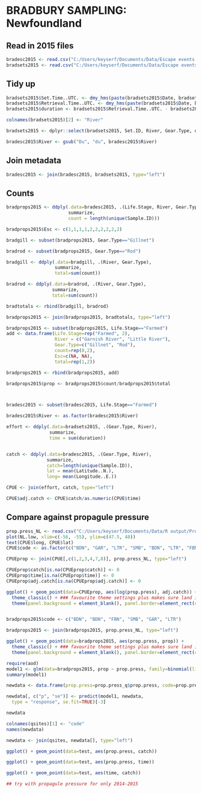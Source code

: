 
# BRADBURY SAMPLING: Newfoundland

## Read in 2015 files
```r
bradesc2015 <- read.csv("C:/Users/keyserf/Documents/Data/Escape events and reports/Gillnetting2015 - Master Copy.csv")
bradsets2015 <- read.csv("C:/Users/keyserf/Documents/Data/Escape events and reports/Gillnetting2015 - Set Details.csv")
```

## Tidy up
```r
bradsets2015$Set.Time..UTC. <- dmy_hms(paste(bradsets2015$Date, bradsets2015$Set.Time..UTC.))
bradsets2015$Retrieval.Time..UTC. <- dmy_hms(paste(bradsets2015$Date, bradsets2015$Retrieval.Time..UTC.))
bradsets2015$duration <- bradsets2015$Retrieval.Time..UTC. - bradsets2015$Set.Time..UTC.

colnames(bradsets2015)[2] <- "River"

bradsets2015 <- dplyr::select(bradsets2015, Set.ID, River, Gear.Type, duration)

bradesc2015$River <- gsub("Du", "du", bradesc2015$River)
```

## Join metadata
```r
bradesc2015 <- join(bradesc2015, bradsets2015, type="left")
```

## Counts
```r
bradprops2015 <- ddply(.data=bradesc2015, .(Life.Stage, River, Gear.Type),
                       summarize,
                       count = length(unique(Sample.ID)))

bradprops2015$Esc <- c(1,1,1,1,2,2,2,2,2,2)

bradgill <- subset(bradprops2015, Gear.Type=="Gillnet")

bradrod <- subset(bradprops2015, Gear.Type=="Rod")

bradgill <- ddply(.data=bradgill, .(River, Gear.Type), 
                  summarize,
                  total=sum(count))

bradrod <- ddply(.data=bradrod, .(River, Gear.Type),
                 summarize,
                 total=sum(count))

bradtotals <- rbind(bradgill, bradrod)

bradprops2015 <- join(bradprops2015, bradtotals, type="left")

bradprops2015 <- subset(bradprops2015, Life.Stage=="Farmed")
add <- data.frame(Life.Stage=rep("Farmed", 2), 
                  River = c("Garnish River", "Little River"), 
                  Gear.Type=c("Gillnet", "Rod"), 
                  count=rep(0,2),
                  Esc=c(NA, NA),
                  total=rep(1,2))

bradprops2015 <- rbind(bradprops2015, add)

bradprops2015$prop <- bradprops2015$count/bradprops2015$total



bradesc2015 <- subset(bradesc2015, Life.Stage=="Farmed")

bradesc2015$River <- as.factor(bradesc2015$River)

effort <- ddply(.data=bradsets2015, .(Gear.Type, River),
                summarize,
                time = sum(duration))


catch <- ddply(.data=bradesc2015, .(Gear.Type, River),
               summarize,
               catch=length(unique(Sample.ID)),
               lat = mean(Latitude..N.),
               long= mean(Longitude..E.))

CPUE <- join(effort, catch, type="left")

CPUE$adj.catch <- CPUE$catch/as.numeric(CPUE$time)

```

## Compare against propagule pressure
```r
prop.press_NL <- read.csv("C:/Users/keyserf/Documents/Data/R output/Propagule Pressure_NL_20142015_2016-12-15.csv")
plot(NL.low, xlim=c(-56, -55), ylim=c(47.5, 48))
text(CPUE$long, CPUE$lat)
CPUE$code <- as.factor(c("BDN", "GAR", "LTR", "SMB", "BDN", "LTR", "FBN"))

CPUEprop <- join(CPUE[,c(1,2,3,4,7,8)], prop.press_NL, type="left")

CPUEprop$catch[is.na(CPUEprop$catch)] <- 0
CPUEprop$time[is.na(CPUEprop$time)] <- 0
CPUEprop$adj.catch[is.na(CPUEprop$adj.catch)] <- 0

ggplot() + geom_point(data=CPUEprop, aes(log(prop.press), adj.catch)) +
  theme_classic() + ### favourite theme settings plus makes sure land is white
  theme(panel.background = element_blank(), panel.border=element_rect(colour="black", fill=NA))


bradprops2015$code <- c("BDN", "BDN", "FBN", "SMB", "GAR", "LTR")

bradprops2015 <- join(bradprops2015, prop.press_NL, type="left")

ggplot() + geom_point(data=bradprops2015, aes(prop.press, prop)) +
  theme_classic() + ### favourite theme settings plus makes sure land is white
  theme(panel.background = element_blank(), panel.border=element_rect(colour="black", fill=NA)) 

require(aod)
model1 <- glm(data=bradprops2015, prop ~ prop.press, family=binomial(link="probit"))
summary(model1)

newdata <- data.frame(prop.press=prop.press_q$prop.press, code=prop.press_NL$code)

newdata[, c("p", "se")] <- predict(model1, newdata,
  type = "response", se.fit=TRUE)[-3]

newdata

colnames(qsites)[1] <- "code"
names(newdata)

newdata <- join(qsites, newdata[], type="left")

ggplot() + geom_point(data=test, aes(prop.press, catch))

ggplot() + geom_point(data=test, aes(prop.press, time))

ggplot() + geom_point(data=test, aes(time, catch))

## try with propagule pressure for only 2014-2015


```
